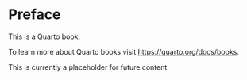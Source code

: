 # Preface {.unnumbered}

This is a Quarto book.

To learn more about Quarto books visit <https://quarto.org/docs/books>.

This is currently a placeholder for future content
